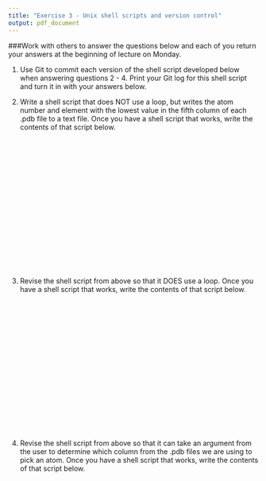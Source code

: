 ```yaml
---
title: "Exercise 3 - Unix shell scripts and version control"
output: pdf_document
---
```


\pagenumbering{gobble}

###Work with others to answer the questions below and each of you return your answers at the beginning of lecture on Monday.

1. Use Git to commit each version of the shell script developed below when answering questions 2 - 4. Print your Git log for this shell script and turn it in with your answers below.

2. Write a shell script that does NOT use a loop, but writes the atom number and element with the lowest value in the fifth column of each .pdb file to a text file. Once you have a shell script that works, write the contents of that script below.

&nbsp;

&nbsp;

&nbsp;

&nbsp;

&nbsp;

&nbsp;

&nbsp;

&nbsp;

&nbsp;

3. Revise the shell script from above so that it DOES use a loop. Once you have a shell script that works, write the contents of that script below.

&nbsp;

&nbsp;

&nbsp;


&nbsp;

&nbsp;

&nbsp;

&nbsp;

&nbsp;

&nbsp;

4. Revise the shell script from above so that it can take an argument from the user to determine which column from the .pdb files we are using to pick an atom. Once you have a shell script that works, write the contents of that script below.